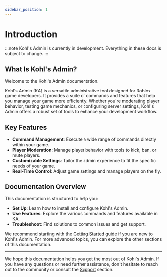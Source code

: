```yaml
---
sidebar_position: 1
---
```


# Introduction

:::note
Kohl's Admin is currently in development. Everything in these docs is subject to change.
:::

## What Is Kohl's Admin?

Welcome to the Kohl's Admin documentation.

Kohl's Admin (KA) is a versatile administrative tool designed for Roblox game developers. It provides a suite of commands and features that help you manage your game more efficiently. Whether you're moderating player behavior, testing game mechanics, or configuring server settings, Kohl's Admin offers a robust set of tools to enhance your development workflow.

## Key Features

- **Command Management**: Execute a wide range of commands directly within your game.
- **Player Moderation**: Manage player behavior with tools to kick, ban, or mute players.
- **Customizable Settings**: Tailor the admin experience to fit the specific needs of your game.
- **Real-Time Control**: Adjust game settings and manage players on the fly.

## Documentation Overview

This documentation is structured to help you:

- **Set Up**: Learn how to install and configure Kohl's Admin.
- **Use Features**: Explore the various commands and features available in KA.
- **Troubleshoot**: Find solutions to common issues and get support.

We recommend starting with the [Getting Started](https://docs.kohl.gg/docs/getting-started/installation) guide if you are new to Kohl's Admin. For more advanced topics, you can explore the other sections of this documentation.

---

We hope this documentation helps you get the most out of Kohl's Admin. If you have any questions or need further assistance, don't hesitate to reach out to the community or consult the [Support](https://docs.kohl.gg/docs/support) section.
